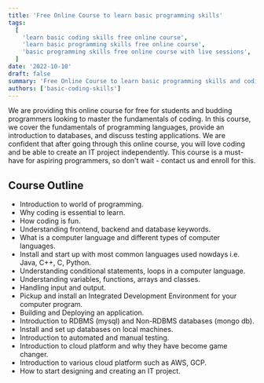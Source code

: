 ```yaml
---
title: 'Free Online Course to learn basic programming skills'
tags:
  [
    'learn basic coding skills free online course',
    'learn basic programming skills free online course',
    'basic programming skills free online course with live sessions',
  ]
date: '2022-10-10'
draft: false
summary: 'Free Online Course to learn basic programming skills and coding '
authors: ['basic-coding-skills']
---
```


We are providing this online course for free for students and budding programmers looking to master the fundamentals of coding.
In this course, we cover the fundamentals of programming languages, provide an
introduction to databases, and discuss testing applications. We are confident that
after going through this online course, you will love coding and be able to create an
IT project independently.
This course is a must-have for aspiring programmers, so don't wait - contact us and enroll for this.

## Course Outline

- Introduction to world of programming.
- Why coding is essential to learn.
- How coding is fun.
- Understanding frontend, backend and database keywords.
- What is a computer language and different types of computer languages.
- Install and start up with most common languages used nowdays i.e. Java, C++, C, Python.
- Understanding conditional statements, loops in a computer language.
- Understanding variables, functions, arrays and classes.
- Handling input and output.
- Pickup and install an Integrated Development Environment for your computer program.
- Building and Deploying an application.
- Introduction to RDBMS (mysql) and Non-RDBMS databases (mongo db).
- Install and set up databases on local machines.
- Introduction to automated and manual testing.
- Introduction to cloud platform and why they have become game changer.
- Introduction to various cloud platform such as AWS, GCP.
- How to start designing and creating an IT project.
